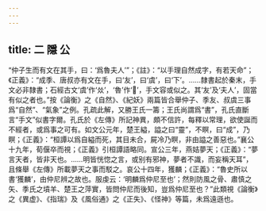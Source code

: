 ```yaml
---
---
---
```

title: 二 隱 公
---




“仲子生而有文在其手，曰：‘爲魯夫人’”；《註》：“以手理自然成字，有若天命”；《正義》：“成季、唐叔亦有文在手，曰‘友’，曰‘虞’，曰‘下’。……隸書起於秦末，手文必非隸書；石經古文‘虞’作‘𠈌’，‘魯’作‘𣥏’，手文容或似之。其‘友’及‘夫人’，固當有似之者也。”按《論衡》之《自然》、《紀妖》兩篇皆合舉仲子、季友、叔虞三事爲“自然”、“氣象”之例。孔疏此解，又勝王氏一籌；王氏尚謂爲“書”，孔氏直斷言“手文”似書字爾。孔氏於《左傳》所記神異，頗不信許，每釋以常理，欲使誕而不經者，或爲事之可有。如文公元年，楚王縊，謚之曰“靈”，不瞑，曰“成”，乃瞑；《正義》：“桓譚以爲自縊而死，其目未合，屍冷乃瞑，非由謚之善惡也。”襄公十九年，荀偃卒而視；《正義》引桓譚語略同。宣公三年，燕姞夢天；《正義》：“夢言天者，皆非天也。……明皆恍惚之言，或别有邪神，夢者不識，而妄稱天耳”，且條舉《左傳》所載夢天之事而駁之。哀公十四年，獲麟；《正義》：“魯史所以書‘獲麟’，由仲尼辨之故也。服虔云：‘明麟爲仲尼至也’；然則防風之骨、肅慎之矢、季氏之墳羊、楚王之萍實，皆問仲尼而後知，豈爲仲尼至也？”此類視《論衡》之《異虚》、《指瑞》及《風俗通》之《正失》、《怪神》等篇，未爲遠遜也。